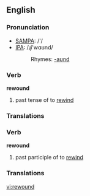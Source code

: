 ==English==

===Pronunciation===
*[[w:SAMPA|SAMPA]]: /'/
*[[w:IPA|IPA]]: /ɻi'wɑʊnd/
*:Rhymes: [[Rhymes:English:-aʊnd|-aʊnd]]

===Verb===
'''rewound'''

# past tense of to [[rewind]]

===Translations===

===Verb===
'''rewound'''

# past participle of to [[rewind]]

===Translations===

[[vi:rewound]]